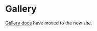 
<Meta title="Components/Images and Icons/Gallery" />

# Gallery

[Gallery docs](https://atlantis.getjobber.com/components/Gallery) have moved to the new site.
